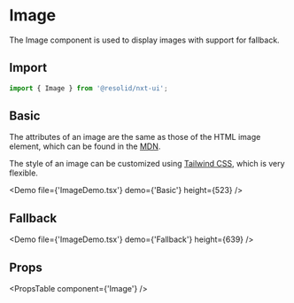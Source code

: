 # Image

The Image component is used to display images with support for fallback.

## Import

```javascript
import { Image } from '@resolid/nxt-ui';
```

## Basic

The attributes of an image are the same as those of the HTML image element, which can be found in the [MDN](https://developer.mozilla.org/en-US/docs/Web/HTML/Element/img#attributes).

The style of an image can be customized using [Tailwind CSS](https://tailwindcss.com), which is very flexible.

<Demo file={'ImageDemo.tsx'} demo={'Basic'} height={523} />

## Fallback

<Demo file={'ImageDemo.tsx'} demo={'Fallback'} height={639} />

## Props

<PropsTable component={'Image'} />
